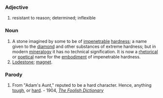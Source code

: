 {{wikipedia}}

===Adjective===

# resistant to reason; determined; inflexible

===Noun===

# A stone imagined by some to be of [[impenetrable]] [[hardness]]; a name given to the [[diamond]] and other substances of extreme hardness; but in modern [[mineralogy]] it has no technical signification. It is now a [[rhetorical]] or [[poetical]] name for the [[embodiment]] of impenetrable hardness.
# [[Lodestone]]; [[magnet]].

===Parody===
# From "Adam's Aunt," reputed to be a hard character.  Hence, anything [[tough]], or [[hard]]. - 1904, ''[[The Foolish Dictionary]]''